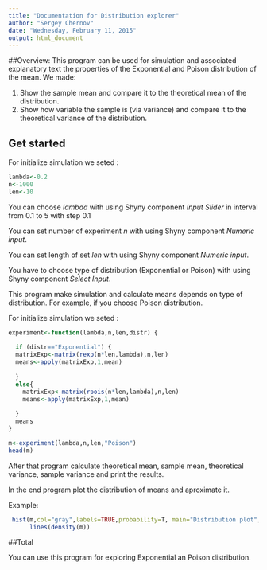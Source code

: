 ```yaml
---
title: "Documentation for Distribution explorer"
author: "Sergey Chernov"
date: "Wednesday, February 11, 2015"
output: html_document
---
```


##Overview:
This program can be used for  simulation and associated explanatory text the properties of the Exponential and Poison distribution of the mean.  We made:

1. Show the sample mean and compare it to the theoretical mean of the distribution.
2. Show how variable the sample is (via variance) and compare it to the theoretical variance of the distribution.

## Get started

For initialize simulation we seted :
``` r
lambda<-0.2
n<-1000
len<-10
```

You can choose *lambda* with using Shyny component *Input Slider* in interval from 0.1 to 5 with step 0.1

You can set number of experiment *n* with using Shyny component *Numeric input*.

You can set length of set *len* with using Shyny component *Numeric input*.

You have to  choose type of distribution (Exponential or Poison) with using Shyny component *Select Input*.


This program make simulation and calculate means depends on type of distribution. For example, if you choose Poison distribution.

For initialize simulation we seted :
``` r
experiment<-function(lambda,n,len,distr) {
  
  if (distr=="Exponential") {
  matrixExp<-matrix(rexp(n*len,lambda),n,len)
  means<-apply(matrixExp,1,mean)
  
  }
  else{ 
    matrixExp<-matrix(rpois(n*len,lambda),n,len)
    means<-apply(matrixExp,1,mean)
    
  }
  means
}

m<-experiment(lambda,n,len,"Poison")
head(m)

```

After that program calculate theoretical mean, sample mean, theoretical variance, sample variance and print the results.

In the end program plot the distribution of means and aproximate it. 

Example:

```r
 hist(m,col="gray",labels=TRUE,probability=T, main="Distribution plot",freq=F)
      lines(density(m))
```

##Total

You can use this program for exploring Exponential an Poison distribution.
